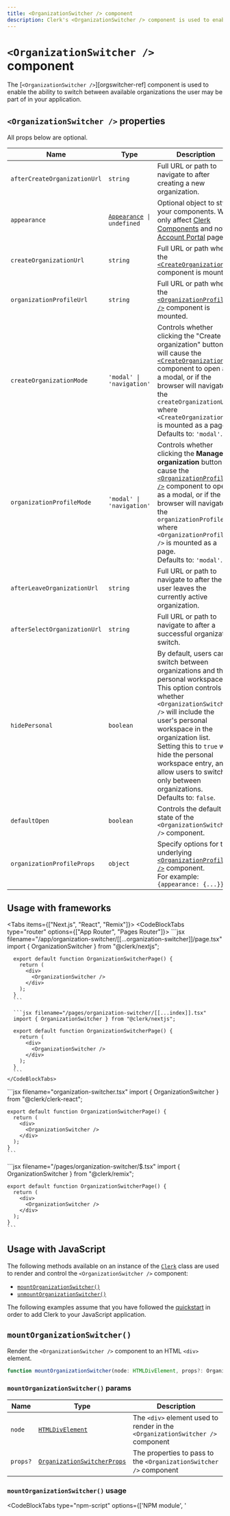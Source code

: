 ```yaml
---
title: <OrganizationSwitcher /> component
description: Clerk's <OrganizationSwitcher /> component is used to enable the ability to switch between available organizations the user may be part of in your application.
---
```


# `<OrganizationSwitcher />` component

<Images
  width={436}
  height={389}
  src="/docs/images/ui-components/organization-switcher.svg"
  alt="Clerk's <OrganizationSwitcher /> component is used to enable the ability to switch between available organizations the user may be part of in your application."
/>

The [`<OrganizationSwitcher />`][orgswitcher-ref] component is used to enable the ability to switch between available organizations the user may be part of in your application.

## `<OrganizationSwitcher />` properties

All props below are optional.

| Name | Type | Description |
| --- | --- | --- |
| `afterCreateOrganizationUrl` | `string` | Full URL or path to navigate to after creating a new organization. |
| `appearance` | <code>[Appearance](/docs/components/customization/overview) \| undefined</code> | Optional object to style your components. Will only affect [Clerk Components](/docs/components/overview) and not [Account Portal](/docs/account-portal/overview) pages. |
| `createOrganizationUrl` | `string` | Full URL or path where the [`<CreateOrganization />`][createorg-ref] component is mounted. |
| `organizationProfileUrl` | `string` | Full URL or path where the [`<OrganizationProfile />`][orgprofile-ref] component is mounted. |
| `createOrganizationMode` | `'modal' \| 'navigation'` | Controls whether clicking the "Create organization" button will cause the [`<CreateOrganization />`][createorg-ref] component to open as a modal, or if the browser will navigate to the `createOrganizationUrl` where `<CreateOrganization />` is mounted as a page.<br />Defaults to: `'modal'`. |
| `organizationProfileMode` | `'modal' \| 'navigation'` | Controls whether clicking the **Manage organization** button will cause the [`<OrganizationProfile />`][orgprofile-ref] component to open as a modal, or if the browser will navigate to the `organizationProfileUrl` where `<OrganizationProfile />` is mounted as a page.<br />Defaults to: `'modal'`. |
| `afterLeaveOrganizationUrl` | `string` | Full URL or path to navigate to after the user leaves the currently active organization. |
| `afterSelectOrganizationUrl` | `string` | Full URL or path to navigate to after a successful organization switch. |
| `hidePersonal` | `boolean` | By default, users can switch between organizations and their personal workspace. This option controls whether `<OrganizationSwitcher />` will include the user's personal workspace in the organization list. Setting this to `true` will hide the personal workspace entry, and allow users to switch only between organizations.<br />Defaults to: `false`. |
| `defaultOpen` | `boolean` | Controls the default state of the `<OrganizationSwitcher />` component. |
| `organizationProfileProps` | `object` | Specify options for the underlying [`<OrganizationProfile />`][orgprofile-ref] component.<br />For example: `{appearance: {...}}` |

## Usage with frameworks

<Tabs items={["Next.js", "React", "Remix"]}>
  <Tab>
    <CodeBlockTabs type="router" options={["App Router", "Pages Router"]}>
      ```jsx filename="/app/organization-switcher/[[...organization-switcher]]/page.tsx"
      import { OrganizationSwitcher } from "@clerk/nextjs";

      export default function OrganizationSwitcherPage() {
        return (
          <div>
            <OrganizationSwitcher />
          </div>
        );
      }
      ```

      ```jsx filename="/pages/organization-switcher/[[...index]].tsx"
      import { OrganizationSwitcher } from "@clerk/nextjs";

      export default function OrganizationSwitcherPage() {
        return (
          <div>
            <OrganizationSwitcher />
          </div>
        );
      }
      ```
    </CodeBlockTabs>
  </Tab>

  <Tab>
    ```jsx filename="organization-switcher.tsx"
    import { OrganizationSwitcher } from "@clerk/clerk-react";

    export default function OrganizationSwitcherPage() {
      return (
        <div>
          <OrganizationSwitcher />
        </div>
      );
    }
    ```
  </Tab>

  <Tab>
    ```jsx filename="/pages/organization-switcher/$.tsx"
    import { OrganizationSwitcher } from "@clerk/remix";

    export default function OrganizationSwitcherPage() {
      return (
        <div>
          <OrganizationSwitcher />
        </div>
      );
    }
    ```
  </Tab>
</Tabs>

## Usage with JavaScript

The following methods available on an instance of the [`Clerk`](/docs/references/javascript/clerk/clerk) class are used to render and control the `<OrganizationSwitcher />` component:

- [`mountOrganizationSwitcher()`](#mount-organization-switcher)
- [`unmountOrganizationSwitcher()`](#unmount-organization-switcher)

The following examples assume that you have followed the [quickstart](/docs/quickstarts/javascript) in order to add Clerk to your JavaScript application.

## `mountOrganizationSwitcher()`

Render the `<OrganizationSwitcher />` component to an HTML `<div>` element.

```typescript
function mountOrganizationSwitcher(node: HTMLDivElement, props?: OrganizationSwitcherProps): void;
```

### `mountOrganizationSwitcher()` params

| Name | Type | Description |
| --- | --- | --- |
| `node` | [`HTMLDivElement`](https://developer.mozilla.org/en-US/docs/Web/API/HTMLDivElement) | The `<div>` element used to render in the `<OrganizationSwitcher />` component |
| `props?` | [`OrganizationSwitcherProps`](#properties) | The properties to pass to the `<OrganizationSwitcher />` component |

### `mountOrganizationSwitcher()` usage

<InjectKeys>

<CodeBlockTabs type="npm-script" options={['NPM module', '<script>']}>
  ```js filename="main.js" {14}
  import Clerk from '@clerk/clerk-js';

  // Initialize Clerk with your Clerk publishable key
  const clerk = new Clerk('{{pub_key}}');
  await clerk.load();

  document.getElementById("app").innerHTML = `
    <div id="organization-switcher"></div>
  `;

  const orgSwitcherDiv =
    document.getElementById("organization-switcher");

  clerk.mountOrganizationSwitcher(orgSwitcherDiv);
  ```

  ```html filename="index.html" {21}
  <!-- Add a <div id="organization-switcher"> element to your HTML -->
  <div id="organization-switcher"></div>

  <!-- Initialize Clerk with your
  Clerk Publishable key and Frontend API URL -->
  <script
    async
    crossorigin="anonymous"
    data-clerk-publishable-key="{{pub_key}}"
    src="https://{{fapi_url}}/npm/@clerk/clerk-js@latest/dist/clerk.browser.js"
    type="text/javascript"
  ></script>

  <script>
    window.addEventListener("load", async function () {
      await Clerk.load();

      const orgSwitcherDiv =
        document.getElementById('organization-switcher');

      Clerk.mountOrganizationSwitcher(orgSwitcherDiv);
    });
  </script>
  ```
</CodeBlockTabs>

</InjectKeys>

## `unmountOrganizationSwitcher()`

Unmount and run cleanup on an existing `<OrganizationSwitcher />` component instance.

```typescript
function unmountOrganizationSwitcher(node: HTMLDivElement): void;
```

### `unmountOrganizationSwitcher()` params

| Name | Type | Description |
| --- | --- | --- |
| `node` | [`HTMLDivElement`](https://developer.mozilla.org/en-US/docs/Web/API/HTMLDivElement) | The container `<div>` element with a rendered `<OrganizationSwitcher />` component instance |

### `unmountOrganizationSwitcher()` usage

<InjectKeys>

<CodeBlockTabs type="npm-script" options={['NPM module', '<script>']}>
  ```js filename="main.js" {18}
  import Clerk from '@clerk/clerk-js';

  // Initialize Clerk with your Clerk publishable key
  const clerk = new Clerk('{{pub_key}}');
  await clerk.load();

  document.getElementById('app').innerHTML = `
    <div id="organization-switcher"></div>
  `

  const orgSwitcherDiv =
    document.getElementById('organization-switcher');

  clerk.mountOrganizationSwitcher(orgSwitcherDiv);

  // ...

  clerk.unmountOrganizationSwitcher(orgSwitcherDiv);
  ```

  ```html filename="index.html" {25}
  <!-- Add a <div id="organization-switcher"> element to your HTML -->
  <div id="organization-switcher"></div>

  <!-- Initialize Clerk with your
  Clerk Publishable key and Frontend API URL -->
  <script
    async
    crossorigin="anonymous"
    data-clerk-publishable-key="{{pub_key}}"
    src="https://{{fapi_url}}/npm/@clerk/clerk-js@latest/dist/clerk.browser.js"
    type="text/javascript"
  ></script>

  <script>
    window.addEventListener("load", async function () {
      await Clerk.load();

      const orgSwitcherDiv =
        document.getElementById('organization-switcher');

      Clerk.mountOrganizationSwitcher(orgSwitcherDiv);

      // ...

      Clerk.unmountOrganizationSwitcher(orgSwitcherDiv);
    });
  </script>
  ```
</CodeBlockTabs>

</InjectKeys>

## Customization

To learn about how to customize Clerk components, see the [customization documentation](/docs/components/customization/overview).

[createorg-ref]: /docs/components/organization/create-organization
[orgprofile-ref]: /docs/components/organization/organization-profile
